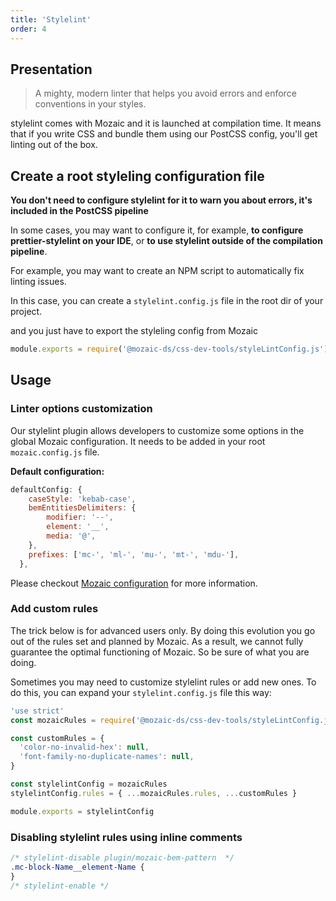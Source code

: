 ```yaml
---
title: 'Stylelint'
order: 4
---
```


## Presentation

> A mighty, modern linter that helps you avoid errors and enforce conventions in your styles.

<Highlight>

stylelint comes with Mozaic and it is launched at compilation time. It means that if you write CSS and bundle them using our PostCSS config, you'll get linting out of the box.

</Highlight>

## Create a root styleling configuration file

<Highlight theme="tips">

**You don't need to configure stylelint for it to warn you about errors, it's included in the PostCSS pipeline**

In some cases, you may want to configure it, for example, **to configure prettier-stylelint on your IDE**, or **to use stylelint outside of the compilation pipeline**.

</Highlight>

For example, you may want to create an NPM script to automatically fix linting issues.

In this case, you can create a `stylelint.config.js` file in the root dir of your project.

and you just have to export the styleling config from Mozaic

```js stylelint.config.js
module.exports = require('@mozaic-ds/css-dev-tools/styleLintConfig.js')
```

## Usage

### Linter options customization

Our stylelint plugin allows developers to customize some options in the global Mozaic configuration.
It needs to be added in your root `mozaic.config.js` file.

**Default configuration:**

```js
defaultConfig: {
    caseStyle: 'kebab-case',
    bemEntitiesDelimiters: {
        modifier: '--',
        element: '__',
        media: '@',
    },
    prefixes: ['mc-', 'ml-', 'mu-', 'mt-', 'mdu-'],
  },
```

<Highlight title="More informations here">

Please checkout [Mozaic configuration](/GetStarted/Developers/Configuration/#stylelint-options-) for more information.

</Highlight>

### Add custom rules

<Highlight theme="warning" title="Only for advanced users">
  The trick below is for advanced users only. By doing this evolution you go out
  of the rules set and planned by Mozaic. As a result, we cannot fully guarantee
  the optimal functioning of Mozaic. So be sure of what you are doing.
</Highlight>

Sometimes you may need to customize stylelint rules or add new ones. To do this, you can expand your `stylelint.config.js` file this way:

```js stylelint.config.js
'use strict'
const mozaicRules = require('@mozaic-ds/css-dev-tools/styleLintConfig.js')

const customRules = {
  'color-no-invalid-hex': null,
  'font-family-no-duplicate-names': null,
}

const stylelintConfig = mozaicRules
stylelintConfig.rules = { ...mozaicRules.rules, ...customRules }

module.exports = stylelintConfig
```

### Disabling stylelint rules using inline comments

```scss
/* stylelint-disable plugin/mozaic-bem-pattern  */
.mc-block-Name__element-Name {
}
/* stylelint-enable */
```
